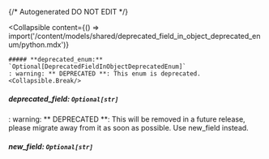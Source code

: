 {/* Autogenerated DO NOT EDIT  */}

<Collapsible
    content={() => import('/content/models/shared/deprecated_field_in_object_deprecated_enum/python.mdx')}
>
    ##### **deprecated_enum:** `Optional[DeprecatedFieldInObjectDeprecatedEnum]`
    : warning: ** DEPRECATED **: This enum is deprecated.
    <Collapsible.Break/>
</Collapsible>

##### **deprecated_field:** `Optional[str]`
: warning: ** DEPRECATED **: This will be removed in a future release, please migrate away from it as soon as possible. Use new_field instead.

##### **new_field:** `Optional[str]`

